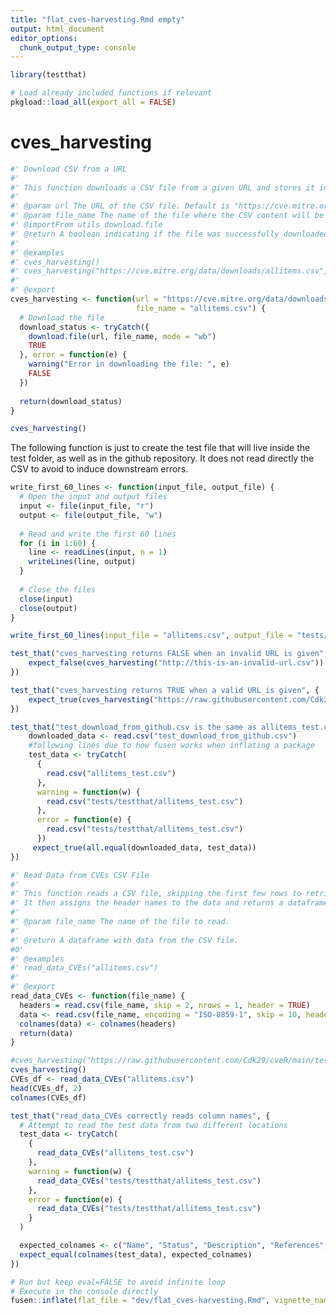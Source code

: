 ```yaml
---
title: "flat_cves-harvesting.Rmd empty"
output: html_document
editor_options: 
  chunk_output_type: console
---
```


```r
library(testthat)
```

```r
# Load already included functions if relevant
pkgload::load_all(export_all = FALSE)
```

# cves_harvesting

```r
#' Download CSV from a URL
#'
#' This function downloads a CSV file from a given URL and stores it into a local file.
#' 
#' @param url The URL of the CSV file. Default is "https://cve.mitre.org/data/downloads/allitems.csv".
#' @param file_name The name of the file where the CSV content will be stored. Default is "allitems.csv".
#' @importFrom utils download.file
#' @return A boolean indicating if the file was successfully downloaded.
#' 
#' @examples
#' cves_harvesting()
#' cves_harvesting("https://cve.mitre.org/data/downloads/allitems.csv", "allitems.csv")
#' 
#' @export
cves_harvesting <- function(url = "https://cve.mitre.org/data/downloads/allitems.csv", 
                            file_name = "allitems.csv") {
  # Download the file
  download_status <- tryCatch({
    download.file(url, file_name, mode = "wb")
    TRUE
  }, error = function(e) {
    warning("Error in downloading the file: ", e)
    FALSE
  })
  
  return(download_status)
}

```

```r
cves_harvesting()
```

The following function is just to create the test file that will live inside the test folder, as well as in the github repository.
It does not read directly the CSV to avoid to induce downstream errors.

```r
write_first_60_lines <- function(input_file, output_file) {
  # Open the input and output files
  input <- file(input_file, "r")
  output <- file(output_file, "w")
  
  # Read and write the first 60 lines
  for (i in 1:60) {
    line <- readLines(input, n = 1)
    writeLines(line, output)
  }
  
  # Close the files
  close(input)
  close(output)
}


```

```r
write_first_60_lines(input_file = "allitems.csv", output_file = "tests/testthat/allitems_test.csv")
```


```r
test_that("cves_harvesting returns FALSE when an invalid URL is given", {
    expect_false(cves_harvesting("http://this-is-an-invalid-url.csv"))
})

test_that("cves_harvesting returns TRUE when a valid URL is given", {
    expect_true(cves_harvesting("https://raw.githubusercontent.com/Cdk29/cveR/main/tests/testthat/allitems_test.csv", "test_download_from_github.csv"))
})

test_that("test_download_from_github.csv is the same as allitems_test.csv", {
    downloaded_data <- read.csv("test_download_from_github.csv")
    #following lines due to how fusen works when inflating a package
    test_data <- tryCatch(
      {
        read.csv("allitems_test.csv")
      },
      warning = function(w) {
        read.csv("tests/testthat/allitems_test.csv")
      },
      error = function(e) {
        read.csv("tests/testthat/allitems_test.csv")
      })
     expect_true(all.equal(downloaded_data, test_data))
})
```



```r
#' Read Data from CVEs CSV File
#'
#' This function reads a CSV file, skipping the first few rows to retrieve the headers and data separately.
#' It then assigns the header names to the data and returns a dataframe.
#'
#' @param file_name The name of the file to read.
#' 
#' @return A dataframe with data from the CSV file.
#0' 
#' @examples
#' read_data_CVEs("allitems.csv")
#'
#' @export
read_data_CVEs <- function(file_name) {
  headers = read.csv(file_name, skip = 2, nrows = 1, header = TRUE)
  data <- read.csv(file_name, encoding = "ISO-8859-1", skip = 10, header = TRUE, stringsAsFactors = FALSE)
  colnames(data) <- colnames(headers)
  return(data)
}
```

```r
#cves_harvesting("https://raw.githubusercontent.com/Cdk29/cveR/main/tests/testthat/allitems_test.csv", "test_download_from_github.csv")
cves_harvesting()
CVEs_df <- read_data_CVEs("allitems.csv")
head(CVEs_df, 2)
colnames(CVEs_df)
```

```r
test_that("read_data_CVEs correctly reads column names", {
  # Attempt to read the test data from two different locations
  test_data <- tryCatch(
    {
      read_data_CVEs("allitems_test.csv")
    },
    warning = function(w) {
      read_data_CVEs("tests/testthat/allitems_test.csv")
    },
    error = function(e) {
      read_data_CVEs("tests/testthat/allitems_test.csv")
    }
  )

  expected_colnames <- c("Name", "Status", "Description", "References", "Phase", "Votes", "Comments")
  expect_equal(colnames(test_data), expected_colnames)
})
```


```r
# Run but keep eval=FALSE to avoid infinite loop
# Execute in the console directly
fusen::inflate(flat_file = "dev/flat_cves-harvesting.Rmd", vignette_name = "Cve_harvesting")
```

